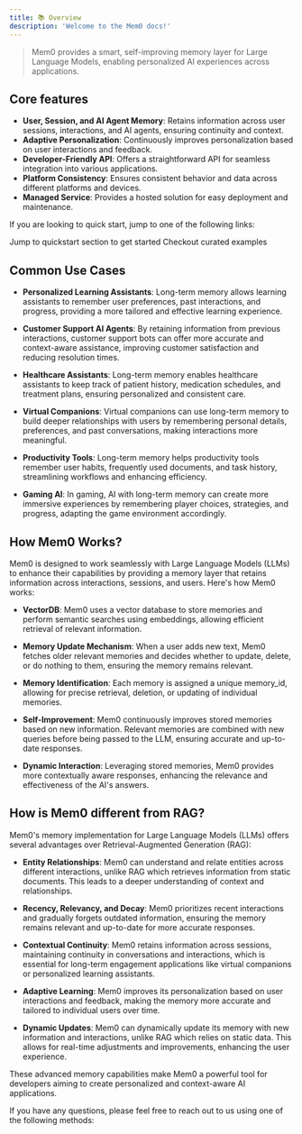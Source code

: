 ```yaml
---
title: 📚 Overview
description: 'Welcome to the Mem0 docs!'
---
```


> Mem0 provides a smart, self-improving memory layer for Large Language Models, enabling personalized AI experiences across applications.

## Core features

- **User, Session, and AI Agent Memory**: Retains information across user sessions, interactions, and AI agents, ensuring continuity and context.
- **Adaptive Personalization**: Continuously improves personalization based on user interactions and feedback.
- **Developer-Friendly API**: Offers a straightforward API for seamless integration into various applications.
- **Platform Consistency**: Ensures consistent behavior and data across different platforms and devices.
- **Managed Service**: Provides a hosted solution for easy deployment and maintenance.

If you are looking to quick start, jump to one of the following links:

<CardGroup cols={2}>
  <Card title="Quickstart" icon="square-1" href="/quickstart/">
    Jump to quickstart section to get started
  </Card>
  <Card title="Examples" icon="square-2" href="/examples/overview/">
    Checkout curated examples
  </Card>
</CardGroup>

## Common Use Cases

- **Personalized Learning Assistants**: Long-term memory allows learning assistants to remember user preferences, past interactions, and progress, providing a more tailored and effective learning experience.

- **Customer Support AI Agents**: By retaining information from previous interactions, customer support bots can offer more accurate and context-aware assistance, improving customer satisfaction and reducing resolution times.

- **Healthcare Assistants**: Long-term memory enables healthcare assistants to keep track of patient history, medication schedules, and treatment plans, ensuring personalized and consistent care.

- **Virtual Companions**: Virtual companions can use long-term memory to build deeper relationships with users by remembering personal details, preferences, and past conversations, making interactions more meaningful.

- **Productivity Tools**: Long-term memory helps productivity tools remember user habits, frequently used documents, and task history, streamlining workflows and enhancing efficiency.

- **Gaming AI**: In gaming, AI with long-term memory can create more immersive experiences by remembering player choices, strategies, and progress, adapting the game environment accordingly.

## How Mem0 Works?

Mem0 is designed to work seamlessly with Large Language Models (LLMs) to enhance their capabilities by providing a memory layer that retains information across interactions, sessions, and users. Here's how Mem0 works:

- **VectorDB**: Mem0 uses a vector database to store memories and perform semantic searches using embeddings, allowing efficient retrieval of relevant information.

- **Memory Update Mechanism**: When a user adds new text, Mem0 fetches older relevant memories and decides whether to update, delete, or do nothing to them, ensuring the memory remains relevant.

- **Memory Identification**: Each memory is assigned a unique memory_id, allowing for precise retrieval, deletion, or updating of individual memories.

- **Self-Improvement**: Mem0 continuously improves stored memories based on new information. Relevant memories are combined with new queries before being passed to the LLM, ensuring accurate and up-to-date responses.

- **Dynamic Interaction**: Leveraging stored memories, Mem0 provides more contextually aware responses, enhancing the relevance and effectiveness of the AI's answers.

## How is Mem0 different from RAG?

Mem0's memory implementation for Large Language Models (LLMs) offers several advantages over Retrieval-Augmented Generation (RAG):

- **Entity Relationships**: Mem0 can understand and relate entities across different interactions, unlike RAG which retrieves information from static documents. This leads to a deeper understanding of context and relationships.

- **Recency, Relevancy, and Decay**: Mem0 prioritizes recent interactions and gradually forgets outdated information, ensuring the memory remains relevant and up-to-date for more accurate responses.

- **Contextual Continuity**: Mem0 retains information across sessions, maintaining continuity in conversations and interactions, which is essential for long-term engagement applications like virtual companions or personalized learning assistants.

- **Adaptive Learning**: Mem0 improves its personalization based on user interactions and feedback, making the memory more accurate and tailored to individual users over time.

- **Dynamic Updates**: Mem0 can dynamically update its memory with new information and interactions, unlike RAG which relies on static data. This allows for real-time adjustments and improvements, enhancing the user experience.

These advanced memory capabilities make Mem0 a powerful tool for developers aiming to create personalized and context-aware AI applications.

If you have any questions, please feel free to reach out to us using one of the following methods:

<Snippet file="get-help.mdx" />